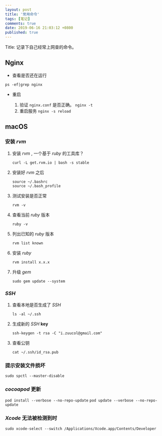 ```yaml
---
layout: post
title: '常用命令'
tags: [笔记]
comments: true
date: 2019-06-16 21:03:12 +0800
published: true
---
```


Title: 记录下自己经常上网查的命令。

## Nginx

* 查看是否还在运行

`ps -ef|grep nginx`

* 重启

  1. 验证 `nginx.conf` 是否正确。 `nginx -t`
  2. 重启服务 `nginx -s reload`

## macOS

### 安装 *rvm*

1. 安装 *rvm* , 一个基于 *ruby* 的工具库？

    `curl -L get.rvm.io | bash -s stable`

2. 安装好 *rvm* 之后

    ```shell
    source ~/.bashrc
    source ~/.bash_profile
    ```

3. 测试安装是否正常

    `rvm -v`

4. 查看当前 *ruby* 版本

    `ruby -v`

5. 列出已知的 *ruby* 版本

    `rvm list known`

6. 安装 *ruby* 

    `rvm install x.x.x`

7. 升级 *gem* 

    `sudo gem update --system`

### *SSH*

1. 查看本地是否生成了 *SSH*

    `ls -al ~/.ssh`

2. 生成新的 *SSH* **key**

    `ssh-keygen -t rsa -C "i.zuucol@gmail.com"`

3. 查看公钥

    `cat ~/.ssh/id_rsa.pub`

### 提示安装文件损坏

`sudo spctl --master-disable`

### *cocoapod* 更新

`pod install --verbose --no-repo-update`
`pod update --verbose --no-repo-update`

### *Xcode* 无法被检测到时

`sudo xcode-select --switch /Applications/Xcode.app/Contents/Developer`
